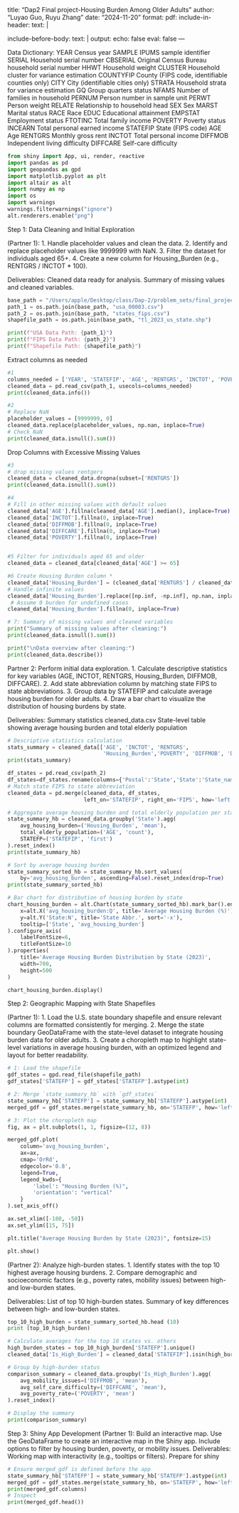 title: "Dap2 Final project-Housing Burden Among Older Adults"
author: "Luyao Guo, Ruyu Zhang"
date: "2024-11-20"
format: 
  pdf:
    include-in-header: 
       text: |
         \usepackage{fvextra}
         \DefineVerbatimEnvironment{Highlighting}{Verbatim}{breaklines,commandchars=\\\{\}}
include-before-body:
  text: |
    \RecustomVerbatimEnvironment{verbatim}{Verbatim}{
      showspaces = false,
      showtabs = false,
      breaksymbolleft={},
      breaklines
    }
output:
  echo: false
  eval: false
---

Data Dictionary:
YEAR  Census year 
SAMPLE  IPUMS sample identifier
SERIAL  Household serial number 
CBSERIAL  Original Census Bureau household serial number
HHWT  Household weight
CLUSTER Household cluster for variance estimation
COUNTYFIP County (FIPS code, identifiable counties only)
CITY  City (identifiable cities only)
STRATA  Household strata for variance estimation
GQ  Group quarters status
NFAMS Number of families in household
PERNUM  Person number in sample unit 
PERWT   Person weight
RELATE  Relationship to household head
SEX   Sex
MARST Marital status
RACE  Race
EDUC  Educational attainment
EMPSTAT Employment status
FTOTINC Total family income
POVERTY Poverty status
INCEARN Total personal earned income
STATEFIP  State (FIPS code)
AGE     Age
RENTGRS Monthly gross rent
INCTOT  Total personal income
DIFFMOB Independent living difficulty
DIFFCARE  Self-care difficulty

```python
from shiny import App, ui, render, reactive 
import pandas as pd
import geopandas as gpd
import matplotlib.pyplot as plt
import altair as alt
import numpy as np
import os
import warnings
warnings.filterwarnings("ignore")
alt.renderers.enable("png")
```

Step 1: Data Cleaning and Initial Exploration

(Partner 1): 
1. Handle placeholder values and clean the data.
2. Identify and replace placeholder values like 9999999 with NaN.
3. Filter the dataset for individuals aged 65+.
4. Create a new column for Housing_Burden (e.g., RENTGRS / INCTOT * 100).

Deliverables:
Cleaned data ready for analysis.
Summary of missing values and cleaned variables.

```python
base_path = "/Users/apple/Desktop/class/Dap-2/problem_sets/final_project/Untitled/Final-Project_Luyao-Guo_Ruyu-Zhang"
path_1 = os.path.join(base_path, "usa_00003.csv")
path_2 = os.path.join(base_path, "states_fips.csv")
shapefile_path = os.path.join(base_path, "tl_2023_us_state.shp")

print(f"USA Data Path: {path_1}")
print(f"FIPS Data Path: {path_2}")
print(f"Shapefile Path: {shapefile_path}")
```


Extract columns as needed

```python
#1
columns_needed = ['YEAR', 'STATEFIP', 'AGE', 'RENTGRS', 'INCTOT', 'POVERTY', 'DIFFMOB', 'DIFFCARE']
cleaned_data = pd.read_csv(path_1, usecols=columns_needed)
print(cleaned_data.info())
```

```python
#2
# Replace NaN
placeholder_values = [9999999, 0]
cleaned_data.replace(placeholder_values, np.nan, inplace=True)
# Check NaN
print(cleaned_data.isnull().sum())
```


 Drop Columns with Excessive Missing Values

```python
#3
# drop missing values rentgers
cleaned_data = cleaned_data.dropna(subset=['RENTGRS'])
print(cleaned_data.isnull().sum())

#4
# Fill in other missing values with default values
cleaned_data['AGE'].fillna(cleaned_data['AGE'].median(), inplace=True)
cleaned_data['INCTOT'].fillna(0, inplace=True)
cleaned_data['DIFFMOB'].fillna(0, inplace=True)
cleaned_data['DIFFCARE'].fillna(0, inplace=True)
cleaned_data['POVERTY'].fillna(0, inplace=True)


#5 Filter for individuals aged 65 and older
cleaned_data = cleaned_data[cleaned_data['AGE'] >= 65]

#6 Create Housing Burden column *
cleaned_data['Housing_Burden'] = (cleaned_data['RENTGRS'] / cleaned_data['INCTOT']) * 100
# Handle infinite values
cleaned_data['Housing_Burden'].replace([np.inf, -np.inf], np.nan, inplace=True)  
 # Assume 0 burden for undefined cases
cleaned_data['Housing_Burden'].fillna(0, inplace=True) 

# 7: Summary of missing values and cleaned variables
print("Summary of missing values after cleaning:")
print(cleaned_data.isnull().sum())

print("\nData overview after cleaning:")
print(cleaned_data.describe())
```

Partner 2: Perform initial data exploration.
1. Calculate descriptive statistics for key variables (AGE, INCTOT, RENTGRS, Housing_Burden, DIFFMOB, DIFFCARE).
2. Add state abbreviation column by matching state FIPS to state abbreviations.
3. Group data by STATEFIP and calculate average housing burden for older adults.
4. Draw a bar chart to visualize the distribution of housing burdens by state.

Deliverables:
Summary statistics 
cleaned_data.csv
State-level table showing average housing burden and total elderly population

```python
# Descriptive statistics calculation
stats_summary = cleaned_data[['AGE', 'INCTOT', 'RENTGRS',
                              'Housing_Burden','POVERTY', 'DIFFMOB', 'DIFFCARE']].describe().round(2)
print(stats_summary)
```

```python
df_states = pd.read_csv(path_2)
df_states=df_states.rename(columns={'Postal':'State','State':'State_name'})
# Match state FIPS to state abbreviation
cleaned_data = pd.merge(cleaned_data, df_states,
                        left_on='STATEFIP', right_on='FIPS', how='left')
```


```python
# Aggregate average housing burden and total elderly population per state
state_summary_hb = cleaned_data.groupby('State').agg(
    avg_housing_burden=('Housing_Burden', 'mean'),
    total_elderly_population=('AGE', 'count'),
    STATEFP=('STATEFIP', 'first') 
).reset_index()
print(state_summary_hb)
```

```python
# Sort by average housing burden
state_summary_sorted_hb = state_summary_hb.sort_values(
    by='avg_housing_burden', ascending=False).reset_index(drop=True)
print(state_summary_sorted_hb)

# Bar chart for distribution of housing burden by state
chart_housing_burden = alt.Chart(state_summary_sorted_hb).mark_bar().encode(
    x=alt.X('avg_housing_burden:Q', title='Average Housing Burden (%)'),
    y=alt.Y('State:N', title='State Abbr.', sort='-x'),
    tooltip=['State', 'avg_housing_burden']
).configure_axis(
    labelFontSize=6,
    titleFontSize=10
).properties(
    title='Average Housing Burden Distribution by State (2023)',
    width=700,
    height=500
)

chart_housing_burden.display()
```

Step 2: Geographic Mapping with State Shapefiles

(Partner 1):
1. Load the U.S. state boundary shapefile and ensure relevant columns are formatted 
consistently for merging.
2. Merge the state boundary GeoDataFrame with the state-level dataset to integrate 
housing burden data for older adults.
3. Create a choropleth map to highlight state-level variations in average housing burden, 
with an optimized legend and layout for better readability.

```python
# 1: Load the shapefile
gdf_states = gpd.read_file(shapefile_path)
gdf_states['STATEFP'] = gdf_states['STATEFP'].astype(int)
```

```python
# 2: Merge `state_summary_hb` with `gdf_states`
state_summary_hb['STATEFP'] = state_summary_hb['STATEFP'].astype(int)
merged_gdf = gdf_states.merge(state_summary_hb, on='STATEFP', how='left')
```

```python
# 3: Plot the choropleth map
fig, ax = plt.subplots(1, 1, figsize=(12, 8))

merged_gdf.plot(
    column='avg_housing_burden',
    ax=ax,
    cmap='OrRd',
    edgecolor='0.8',
    legend=True,
    legend_kwds={
        'label': "Housing Burden (%)",  
        'orientation': "vertical"      
    }
).set_axis_off()

ax.set_xlim([-180, -50])
ax.set_ylim([15, 75])

plt.title("Average Housing Burden by State (2023)", fontsize=15)

plt.show()
```


(Partner 2): Analyze high-burden states.
1. Identify states with the top 10 highest average housing burdens.
2. Compare demographic and socioeconomic factors (e.g., poverty rates, mobility issues) between high- and low-burden states.

Deliverables:
List of top 10 high-burden states.
Summary of key differences between high- and low-burden states.

```python
top_10_high_burden = state_summary_sorted_hb.head (10)
print (top_10_high_burden)
```

```python
# Calculate averages for the top 10 states vs. others
high_burden_states = top_10_high_burden['STATEFP'].unique()
cleaned_data['Is_High_Burden'] = cleaned_data['STATEFIP'].isin(high_burden_states)

# Group by high-burden status
comparison_summary = cleaned_data.groupby('Is_High_Burden').agg(
    avg_mobility_issues=('DIFFMOB', 'mean'),
    avg_self_care_difficulty=('DIFFCARE', 'mean'),
    avg_poverty_rate=('POVERTY', 'mean') 
).reset_index()

# Display the summary
print(comparison_summary)
```



Step 3: Shiny App Development
(Partner 1): Build an interactive map.
Use the GeoDataFrame to create an interactive map in the Shiny app.
Include options to filter by housing burden, poverty, or mobility issues.
Deliverables:
Working map with interactivity (e.g., tooltips or filters).
Prepare for shiny

```python
# Ensure merged_gdf is defined before the app
state_summary_hb['STATEFP'] = state_summary_hb['STATEFP'].astype(int)
merged_gdf = gdf_states.merge(state_summary_hb, on='STATEFP', how='left')
print(merged_gdf.columns)
# Inspect  
print(merged_gdf.head()) 
```